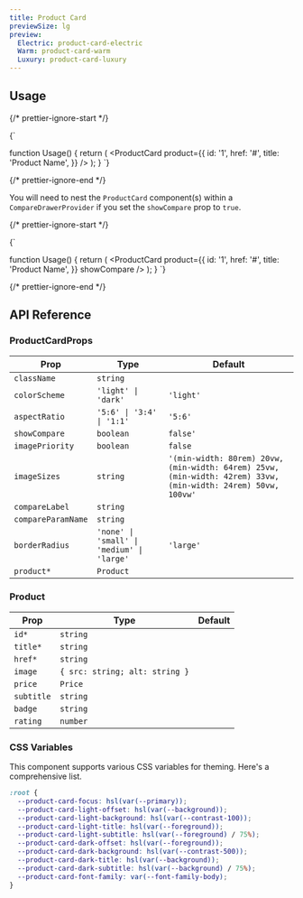 ```yaml
---
title: Product Card
previewSize: lg
preview:
  Electric: product-card-electric
  Warm: product-card-warm
  Luxury: product-card-luxury
---
```


## Usage

{/* prettier-ignore-start */}

<CodeBlock lang="ts">{`

function Usage() {
    return (
      <ProductCard
        product={{
          id: '1',
          href: '#',
          title: 'Product Name',
        }}
      />
    );
}
`}
</CodeBlock>

{/* prettier-ignore-end */}

You will need to nest the `ProductCard` component(s) within a `CompareDrawerProvider` if you set the `showCompare` prop to `true`.

{/* prettier-ignore-start */}

<CodeBlock lang="ts">{`

function Usage() {
    return (
      <CompareDrawerProvider items={[]}>
      <ProductCard
        product={{
          id: '1',
          href: '#',
          title: 'Product Name',
        }}
        showCompare
      />
      </CompareDrawerProvider>
    );
}
`}
</CodeBlock>

{/* prettier-ignore-end */}

## API Reference

### ProductCardProps

| Prop               | Type                                             | Default                                                                                                       |
| ------------------ | ------------------------------------------------ | ------------------------------------------------------------------------------------------------------------- |
| `className`        | `string`                                         |                                                                                                               |
| `colorScheme`      | `'light' \| 'dark'`                              | `'light'`                                                                                                     |
| `aspectRatio`      | `'5:6' \| '3:4' \| '1:1'`                        | `'5:6'`                                                                                                       |
| `showCompare`      | `boolean`                                        | `false'`                                                                                                      |
| `imagePriority`    | `boolean`                                        | `false`                                                                                                       |
| `imageSizes`       | `string`                                         | `'(min-width: 80rem) 20vw, (min-width: 64rem) 25vw, (min-width: 42rem) 33vw, (min-width: 24rem) 50vw, 100vw'` |
| `compareLabel`     | `string`                                         |                                                                                                               |
| `compareParamName` | `string`                                         |                                                                                                               |
| `borderRadius`     | `'none' \| 'small' \| 'medium' \| 'large'`       | `'large'`                                                                                                     |
| `product*`         | `Product` <Tooltip content="See Product below"/> |                                                                                                               |

### Product

| Prop       | Type                           | Default |
| ---------- | ------------------------------ | ------- |
| `id*`      | `string`                       |         |
| `title*`   | `string`                       |         |
| `href*`    | `string`                       |         |
| `image`    | `{ src: string; alt: string }` |         |
| `price`    | `Price`                        |         |
| `subtitle` | `string`                       |         |
| `badge`    | `string`                       |         |
| `rating`   | `number`                       |         |

### CSS Variables

This component supports various CSS variables for theming. Here's a comprehensive list.

```css
:root {
  --product-card-focus: hsl(var(--primary));
  --product-card-light-offset: hsl(var(--background));
  --product-card-light-background: hsl(var(--contrast-100));
  --product-card-light-title: hsl(var(--foreground));
  --product-card-light-subtitle: hsl(var(--foreground) / 75%);
  --product-card-dark-offset: hsl(var(--foreground));
  --product-card-dark-background: hsl(var(--contrast-500));
  --product-card-dark-title: hsl(var(--background));
  --product-card-dark-subtitle: hsl(var(--background) / 75%);
  --product-card-font-family: var(--font-family-body);
}
```
